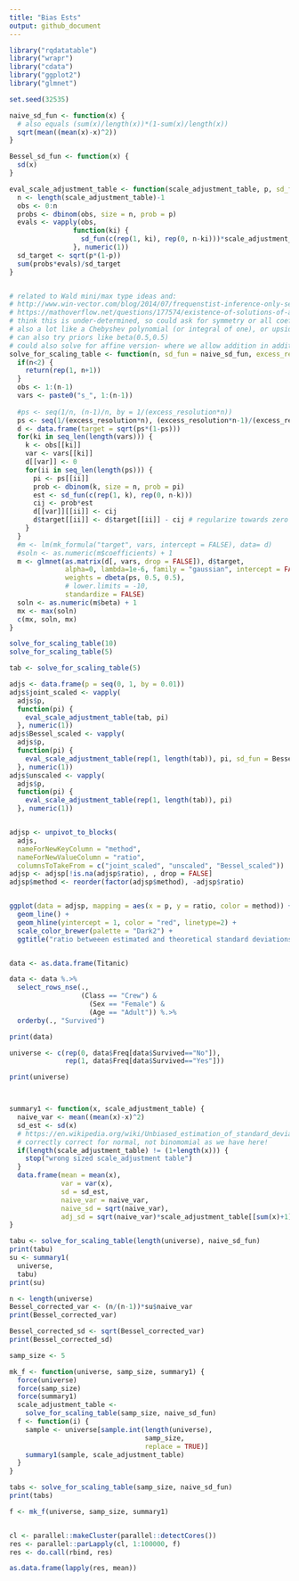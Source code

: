```yaml
---
title: "Bias Ests"
output: github_document
---
```


```r
library("rqdatatable")
library("wrapr")
library("cdata")
library("ggplot2")
library("glmnet")

set.seed(32535)

naive_sd_fun <- function(x) {
  # also equals (sum(x)/length(x))*(1-sum(x)/length(x))
  sqrt(mean((mean(x)-x)^2))
}

Bessel_sd_fun <- function(x) {
  sd(x)
}

eval_scale_adjustment_table <- function(scale_adjustment_table, p, sd_fun = naive_sd_fun) {
  n <- length(scale_adjustment_table)-1
  obs <- 0:n
  probs <- dbinom(obs, size = n, prob = p)
  evals <- vapply(obs,
                function(ki) {
                  sd_fun(c(rep(1, ki), rep(0, n-ki)))*scale_adjustment_table[[ki+1]]
                }, numeric(1))
  sd_target <- sqrt(p*(1-p))
  sum(probs*evals)/sd_target
}


# related to Wald mini/max type ideas and:
# http://www.win-vector.com/blog/2014/07/frequenstist-inference-only-seems-easy/
# https://mathoverflow.net/questions/177574/existence-of-solutions-of-a-polynomial-system 
# think this is under-determined, so could ask for symmetry or all coefs near 1.
# also a lot like a Chebyshev polynomial (or integral of one), or upside down beta.
# can also try priors like beta(0.5,0.5)
# could also solve for affine version- where we allow addition in addition to scaling.
solve_for_scaling_table <- function(n, sd_fun = naive_sd_fun, excess_resolution = 128) {
  if(n<2) {
    return(rep(1, n+1))
  }
  obs <- 1:(n-1)
  vars <- paste0("s_", 1:(n-1))
  
  #ps <- seq(1/n, (n-1)/n, by = 1/(excess_resolution*n))
  ps <- seq(1/(excess_resolution*n), (excess_resolution*n-1)/(excess_resolution*n), by = 1/(excess_resolution*n))
  d <- data.frame(target = sqrt(ps*(1-ps)))
  for(ki in seq_len(length(vars))) {
    k <- obs[[ki]]
    var <- vars[[ki]]
    d[[var]] <- 0
    for(ii in seq_len(length(ps))) {
      pi <- ps[[ii]]
      prob <- dbinom(k, size = n, prob = pi)
      est <- sd_fun(c(rep(1, k), rep(0, n-k)))
      cij <- prob*est
      d[[var]][[ii]] <- cij
      d$target[[ii]] <- d$target[[ii]] - cij # regularize towards zero
    }
  }
  #m <- lm(mk_formula("target", vars, intercept = FALSE), data= d)
  #soln <- as.numeric(m$coefficients) + 1
  m <- glmnet(as.matrix(d[, vars, drop = FALSE]), d$target, 
              alpha=0, lambda=1e-6, family = "gaussian", intercept = FALSE,
              weights = dbeta(ps, 0.5, 0.5),
              # lower.limits = -10,
              standardize = FALSE)
  soln <- as.numeric(m$beta) + 1
  mx <- max(soln)
  c(mx, soln, mx)
}

solve_for_scaling_table(10)
solve_for_scaling_table(5)

tab <- solve_for_scaling_table(5)

adjs <- data.frame(p = seq(0, 1, by = 0.01))
adjs$joint_scaled <- vapply(
  adjs$p,
  function(pi) {
    eval_scale_adjustment_table(tab, pi)
  }, numeric(1))
adjs$Bessel_scaled <- vapply(
  adjs$p,
  function(pi) {
    eval_scale_adjustment_table(rep(1, length(tab)), pi, sd_fun = Bessel_sd_fun)
  }, numeric(1))
adjs$unscaled <- vapply(
  adjs$p,
  function(pi) {
    eval_scale_adjustment_table(rep(1, length(tab)), pi)
  }, numeric(1))


adjsp <- unpivot_to_blocks(
  adjs, 
  nameForNewKeyColumn = "method", 
  nameForNewValueColumn = "ratio", 
  columnsToTakeFrom = c("joint_scaled", "unscaled", "Bessel_scaled"))
adjsp <- adjsp[!is.na(adjsp$ratio), , drop = FALSE]
adjsp$method <- reorder(factor(adjsp$method), -adjsp$ratio)


ggplot(data = adjsp, mapping = aes(x = p, y = ratio, color = method)) +
  geom_line() +
  geom_hline(yintercept = 1, color = "red", linetype=2) + 
  scale_color_brewer(palette = "Dark2") + 
  ggtitle("ratio betweeen estimated and theoretical standard deviations")


data <- as.data.frame(Titanic)

data <- data %.>% 
  select_rows_nse(., 
                  (Class == "Crew") & 
                    (Sex == "Female") & 
                    (Age == "Adult")) %.>%
  orderby(., "Survived")

print(data)

universe <- c(rep(0, data$Freq[data$Survived=="No"]),
              rep(1, data$Freq[data$Survived=="Yes"]))

print(universe)



summary1 <- function(x, scale_adjustment_table) {
  naive_var <- mean((mean(x)-x)^2)
  sd_est <- sd(x)
  # https://en.wikipedia.org/wiki/Unbiased_estimation_of_standard_deviation
  # correctly correct for normal, not binomomial as we have here!
  if(length(scale_adjustment_table) != (1+length(x))) {
    stop("wrong sized scale_adjustment table")
  }
  data.frame(mean = mean(x),
             var = var(x),
             sd = sd_est,
             naive_var = naive_var,
             naive_sd = sqrt(naive_var),
             adj_sd = sqrt(naive_var)*scale_adjustment_table[[sum(x)+1]])
}

tabu <- solve_for_scaling_table(length(universe), naive_sd_fun)
print(tabu)
su <- summary1(
  universe, 
  tabu)
print(su)

n <- length(universe)
Bessel_corrected_var <- (n/(n-1))*su$naive_var
print(Bessel_corrected_var)

Bessel_corrected_sd <- sqrt(Bessel_corrected_var)
print(Bessel_corrected_sd)

samp_size <- 5

mk_f <- function(universe, samp_size, summary1) {
  force(universe)
  force(samp_size)
  force(summary1)
  scale_adjustment_table <- 
    solve_for_scaling_table(samp_size, naive_sd_fun)
  f <- function(i) {
    sample <- universe[sample.int(length(universe), 
                                  samp_size, 
                                  replace = TRUE)]
    summary1(sample, scale_adjustment_table)
  }
}

tabs <- solve_for_scaling_table(samp_size, naive_sd_fun)
print(tabs)

f <- mk_f(universe, samp_size, summary1)


cl <- parallel::makeCluster(parallel::detectCores())
res <- parallel::parLapply(cl, 1:100000, f)
res <- do.call(rbind, res)

as.data.frame(lapply(res, mean))
```

